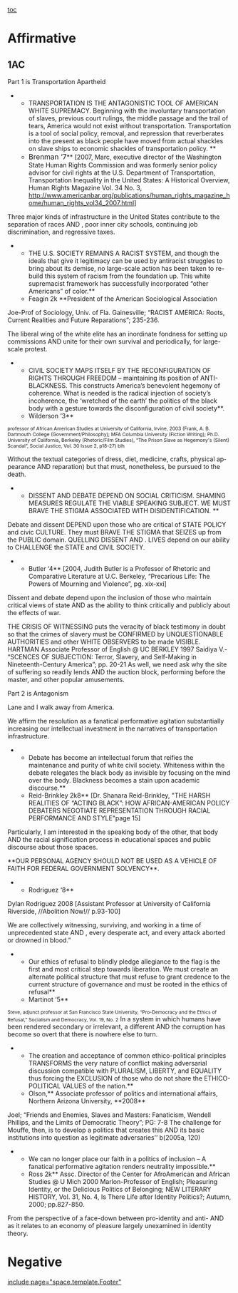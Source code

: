 [[toc]]
=Affirmative= 

==1AC== 

<span class="StyleStyleBold12pt">Part 1 is Transportation Apartheid</span>

**<span class="StyleStyleBold12pt">TRANSPORTATION IS THE ANTAGONISTIC TOOL OF AMERICAN WHITE SUPREMACY. Beginning with the involuntary transportation of slaves, previous court rulings, the middle passage and the trail of tears, America would not exist without transportation. Transportation is a tool of social policy, removal, and repression that reverberates into the present as black people have moved from actual shackles on slave ships to economic shackles of transportation policy. </span>**
**<span style="font-size: 12pt;">Brenman ‘7</span>** [2007, Marc, executive director of the Washington State Human Rights Commission and was formerly senior policy advisor for civil rights at the U.S. Department of Transportation, Transportation Inequality in the United States: A Historical Overview, Human Rights Magazine Vol. 34 No. 3, [[http://www.americanbar.org/publications/human_rights_magazine_home/human_rights_vol34_2007.html]]]

Three major kinds of infrastructure in the United States contribute to the separation of races
AND
, poor inner city schools, continuing job discrimination, and regressive taxes.

**THE U.S. SOCIETY REMAINS A RACIST SYSTEM, and though the ideals that give it legitimacy can be used by antiracist struggles to bring about its demise, no large-scale action has been taken to re-build this system of racism from the foundation up. This white supremacist framework has successfully incorporated “other Americans” of color.**
**<span class="StyleStyleBold12pt">Feagin 2k </span>**President of the American Sociological Association
Joe-Prof of Sociology, Univ. of Fla. Gainesville; “RACIST AMERICA: Roots, Current Realities and Future Reparations”; 235-236.

The liberal wing of the white elite has an inordinate fondness for setting up commissions
AND
unite for their own survival and periodically, for large-scale protest.

**CIVIL SOCIETY MAPS ITSELF BY THE RECONFIGURATION OF RIGHTS THROUGH FREEDOM – maintaining its position of ANTI-BLACKNESS. This constructs America’s benevolent hegemony of coherence. What is needed is the radical injection of society’s incoherence, the ‘wretched of the earth’ the politics of the black body with a gesture towards the disconfiguration of civil society**.
**<span class="StyleStyleBold12pt">Wilderson ‘3</span>**

<span style="font-size: 8pt;">professor of African American Studies at University of California, Irvine, 2003 (Frank, A. B. Dartmouth College (Government/Philosophy); MFA Columbia University (Fiction Writing); Ph.D. University of California, Berkeley (Rhetoric/Film Studies), “The Prison Slave as Hegemony's (Silent) Scandal”, Social Justice, Vol. 30 Issue 2, p18-27) blh</span>

Without the textual categories of dress, diet, medicine, crafts, physical ap­pearance
AND
reparation) but that must, nonetheless, be pursued to the death.

**<span class="StyleStyleBold12pt">DISSENT AND DEBATE DEPEND ON SOCIAL CRITICISM. SHAMING MEASURES REGULATE THE VIABLE SPEAKING SUBJECT. WE MUST BRAVE THE STIGMA ASSOCIATED WITH DISIDENTIFICATION. </span>**
Debate and dissent DEPEND upon those who are critical of STATE POLICY and civic CULTURE.
They must BRAVE THE STIGMA that SEIZES up from the PUBLIC domain. QUELLING DISSENT
AND
. LIVES depend on our ability to CHALLENGE the STATE and CIVIL SOCIETY.
**<span class="StyleStyleBold12pt">Butler ‘4</span>** [2004, Judith Butler is a Professor of Rhetoric and Comparative Literature at U.C. Berkeley, “Precarious Life: The Powers of Mourning and Violence”, pg. xix-xxi]
Dissent and debate depend upon the inclusion of those who maintain critical views of state
AND
as the ability to think critically and publicly about the effects of war.

<span class="StyleStyleBold12pt">THE CRISIS OF WITNESSING puts the veracity of black testimony in doubt so that the crimes of slavery must be CONFIRMED by UNQUESTIONABLE AUTHORITIES and other WHITE OBSERVERS to be made VISIBLE.</span>
<span class="StyleStyleBold12pt">HARTMAN</span> Associate Professor of English @ UC BERKLEY <span class="StyleStyleBold12pt">1997</span>
Saidiya V.- “SCENCES OF SUBJECTION: Terror, Slavery, and Self-Making in Nineteenth-Century America”; pp. 20-21
As well, we need ask why the site of suffering so readily lends
AND
the auction block, performing before the master, and other popular amusements.

<span class="StyleStyleBold12pt">Part 2 is Antagonism</span>


<span class="StyleStyleBold12pt">Lane and I walk away from America. </span>

<span class="StyleStyleBold12pt">We affirm the resolution as a fanatical performative agitation substantially increasing our intellectual investment in the narratives of transportation infrastructure. </span>

**<span class="StyleStyleBold12pt">Debate has become an intellectual forum that reifies the maintenance and purity of white civil society. Whiteness within the debate relegates the black body as invisible by focusing on the mind over the body. Blackness becomes a stain upon academic discourse.</span>**
**<span class="StyleStyleBold12pt">Reid-Brinkley 2k8</span>** [Dr. Shanara Reid-Brinkley, "THE HARSH REALITIES OF “ACTING BLACK”: HOW AFRICAN-AMERICAN POLICY DEBATERS NEGOTIATE REPRESENTATION THROUGH RACIAL PERFORMANCE AND STYLE"page 15]

Particularly, I am interested in the speaking body of the other, that body
AND
the racial signification process in educational spaces and public discourse about those spaces.

<span class="StyleStyleBold12pt">**OUR PERSONAL AGENCY SHOULD NOT BE USED AS A VEHICLE OF FAITH FOR FEDERAL GOVERNMENT SOLVENCY**.</span>
**Rodriguez ‘8**
Dylan Rodriguez 2008 [Assistant Professor at University of California Riverside, //Abolition Now!// p.93-100]

We are collectively witnessing, surviving, and working in a time of unprecedented state
AND
, every desperate act, and every attack aborted or drowned in blood.”

**Our ethics of refusal to blindly pledge allegiance to the flag is the first and most critical step towards liberation. We must create an alternate political structure that must refuse to grant credence to the current structure of governance and must be rooted in the ethics of refusal**
**Martinot ‘5**

<span style="font-size: 8pt;"> Steve, adjunct professor at San Francisco State University, “Pro-Democracy and the Ethics of Refusal,” Socialism and Democracy, Vol. 19, No. 2</span>
In a system in which humans have been rendered secondary or irrelevant, a different
AND
the corruption has become so overt that there is nowhere else to turn.

**<span class="StyleStyleBold12pt">The creation and acceptance of common ethico-political principles TRANSFORMS the very nature of conflict making adversarial discussion compatible with PLURALISM, LIBERTY, and EQUALITY thus forcing the EXCLUSION of those who do not share the ETHICO-POLITICAL VALUES of the nation.</span>**
**<span class="StyleStyleBold12pt">Olson</span>,** Associate professor of politics and international affairs, Northern Arizona University, **<span class="StyleStyleBold12pt">2008</span>**
Joel; “Friends and Enemies, Slaves and Masters: Fanaticism, Wendell Phillips, and the Limits of Democratic Theory”; PG: 7-8
The challenge for Mouffe, then, is to develop a politics that creates this
AND
its basic institutions into question as legitimate adversaries’’ b(2005a, 120)

**<span class="StyleStyleBold12pt">We can no longer place our faith in a politics of inclusion – A fanatical performative agitation renders neutrality impossible.</span>**
**<span class="StyleStyleBold12pt">Ross 2k</span>** Assc. Director of the Center for AfroAmerican and African Studies @ U Mich 2000 Marlon-Professor of English; Pleasuring Identity, or the Delicious Politics of Belonging; NEW LITERARY HISTORY, Vol. 31, No. 4, Is There Life after Identity Politics?; Autumn, 2000; pp.827-850.

From the perspective of a face-down between pro-identity and anti-
AND
as it relates to an economy of pleasure largely unexamined in identity theory.

=Negative= 

[[include page="space.template.Footer"]]